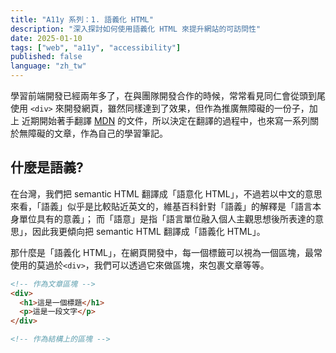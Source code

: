 ```yaml
---
title: "A11y 系列：1. 語義化 HTML"
description: "深入探討如何使用語義化 HTML 來提升網站的可訪問性"
date: 2025-01-10
tags: ["web", "a11y", "accessibility"]
published: false
language: "zh_tw"
---
```


學習前端開發已經兩年多了，在與團隊開發合作的時候，常常看見同仁會從頭到尾使用 `<div>` 來開發網頁，雖然同樣達到了效果，但作為推廣無障礙的一份子，加上
近期開始著手翻譯 [MDN](https://developer.mozilla.org/zh-TW/) 的文件，所以決定在翻譯的過程中，也來寫一系列關於無障礙的文章，作為自己的學習筆記。

## 什麼是語義?

在台灣，我們把 semantic HTML 翻譯成「語意化 HTML」，不過若以中文的意思來看，「語義」似乎是比較貼近英文的，維基百科針對「語義」的解釋是「語言本身單位具有的意義」；
而「語意」是指「語言單位融入個人主觀思想後所表達的意思」，因此我更傾向把 semantic HTML 翻譯成「語義化 HTML」。

那什麼是「語義化 HTML」，在網頁開發中，每一個標籤可以視為一個區塊，最常使用的莫過於`<div>`，我們可以透過它來做區塊，來包裹文章等等。

```HTML
<!-- 作為文章區塊 -->
<div>
  <h1>這是一個標題</h1>
  <p>這是一段文字</p>
</div>

<!-- 作為結構上的區塊 -->
```
